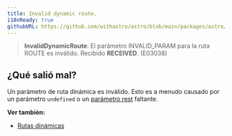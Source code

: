 ```yaml
---
title: Invalid dynamic route.
i18nReady: true
githubURL: https://github.com/withastro/astro/blob/main/packages/astro/src/core/errors/errors-data.ts
---
```


> **InvalidDynamicRoute**: El parámetro INVALID_PARAM para la ruta ROUTE es inválido. Recibido **RECEIVED**. (E03038)

## ¿Qué salió mal?
Un parámetro de ruta dinámica es inválido. Esto es a menudo causado por un parámetro `undefined` o un [parámetro rest](/es/guides/routing/#parámetros-rest) faltante.

**Ver también:**
-  [Rutas dinámicas](/es/guides/routing/#rutas-dinámicas)